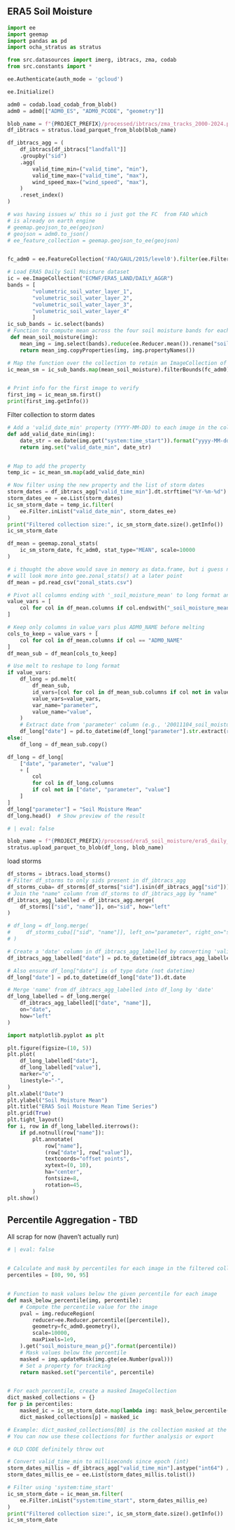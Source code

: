 ## ERA5 Soil Moisture

<!-- markdownlint-disable MD013 -->

```python
import ee
import geemap
import pandas as pd
import ocha_stratus as stratus

from src.datasources import imerg, ibtracs, zma, codab
from src.constants import *
```


```python
ee.Authenticate(auth_mode = 'gcloud')
```

```python
ee.Initialize()
```

```python
adm0 = codab.load_codab_from_blob()
adm0 = adm0[["ADM0_ES", "ADM0_PCODE", "geometry"]]
```

```python

blob_name = f"{PROJECT_PREFIX}/processed/ibtracs/zma_tracks_2000-2024.parquet"
df_ibtracs = stratus.load_parquet_from_blob(blob_name)
```


```python
df_ibtracs_agg = (
    df_ibtracs[df_ibtracs["landfall"]]
    .groupby("sid")
    .agg(
        valid_time_min=("valid_time", "min"),
        valid_time_max=("valid_time", "max"),
        wind_speed_max=("wind_speed", "max"),
    )
    .reset_index()
)
```


```python
# was having issues w/ this so i just got the FC  from FAO which 
# is already on earth engine
# geemap.geojson_to_ee(geojson)
# geojson = adm0.to_json()
# ee_feature_collection = geemap.geojson_to_ee(geojson)


fc_adm0 = ee.FeatureCollection('FAO/GAUL/2015/level0').filter(ee.Filter.eq('ADM0_NAME', 'Cuba'))

# Load ERA5 Daily Soil Moisture dataset
ic = ee.ImageCollection("ECMWF/ERA5_LAND/DAILY_AGGR")
bands = [
        "volumetric_soil_water_layer_1",
        "volumetric_soil_water_layer_2",
        "volumetric_soil_water_layer_3",
        "volumetric_soil_water_layer_4"
        ]
ic_sub_bands = ic.select(bands)
# Function to compute mean across the four soil moisture bands for each image
 def mean_soil_moisture(img):
    mean_img = img.select(bands).reduce(ee.Reducer.mean()).rename("soil_moisture_mean")
    return mean_img.copyProperties(img, img.propertyNames())

# Map the function over the collection to retain an ImageCollection of mean images
ic_mean_sm = ic_sub_bands.map(mean_soil_moisture).filterBounds(fc_adm0)


# Print info for the first image to verify
first_img = ic_mean_sm.first()
print(first_img.getInfo())
```


Filter collection to storm dates

```python
# Add a 'valid_date_min' property (YYYY-MM-DD) to each image in the collection
def add_valid_date_min(img):
    date_str = ee.Date(img.get("system:time_start")).format("yyyy-MM-dd")
    return img.set("valid_date_min", date_str)


# Map to add the property
temp_ic = ic_mean_sm.map(add_valid_date_min)

# Now filter using the new property and the list of storm dates
storm_dates = df_ibtracs_agg["valid_time_min"].dt.strftime("%Y-%m-%d").tolist()
storm_dates_ee = ee.List(storm_dates)
ic_sm_storm_date = temp_ic.filter(
    ee.Filter.inList("valid_date_min", storm_dates_ee)
)
print("Filtered collection size:", ic_sm_storm_date.size().getInfo())
ic_sm_storm_date
```

```python
df_mean = geemap.zonal_stats(
    ic_sm_storm_date, fc_adm0, stat_type="MEAN", scale=10000
)
```

```python

# i thought the above would save in memory as data.frame, but i guess not.
# will look more into gee.zonal_stats() at a later point
df_mean = pd.read_csv("zonal_stats.csv")

```


```python
# Pivot all columns ending with '_soil_moisture_mean' to long format and parse dates
value_vars = [
    col for col in df_mean.columns if col.endswith("_soil_moisture_mean")
]

# Keep only columns in value_vars plus ADM0_NAME before melting
cols_to_keep = value_vars + [
    col for col in df_mean.columns if col == "ADM0_NAME"
]
df_mean_sub = df_mean[cols_to_keep]

# Use melt to reshape to long format
if value_vars:
    df_long = pd.melt(
        df_mean_sub,
        id_vars=[col for col in df_mean_sub.columns if col not in value_vars],
        value_vars=value_vars,
        var_name="parameter",
        value_name="value",
    )
    # Extract date from 'parameter' column (e.g., '20011104_soil_moisture_mean')
    df_long["date"] = pd.to_datetime(df_long["parameter"].str.extract(r"(\d{8})")[0], format="%Y%m%d", errors="coerce")
else:
    df_long = df_mean_sub.copy()

df_long = df_long[
    ["date", "parameter", "value"]
    + [
        col
        for col in df_long.columns
        if col not in ["date", "parameter", "value"]
    ]
]
df_long["parameter"] = "Soil Moisture Mean"
df_long.head()  # Show preview of the result
```

```python
# | eval: false

blob_name = f"{PROJECT_PREFIX}/processed/era5_soil_moisture/era5_daily_sm_storm_dates.csv"
stratus.upload_parquet_to_blob(df_long, blob_name)
```

load storms
```python
df_storms = ibtracs.load_storms()
# Filter df_storms to only sids present in df_ibtracs_agg
df_storms_cuba= df_storms[df_storms["sid"].isin(df_ibtracs_agg["sid"])]
# Join the "name" column from df_storms to df_ibtracs_agg by "name"
df_ibtracs_agg_labelled = df_ibtracs_agg.merge(
    df_storms[["sid", "name"]], on="sid", how="left"
)

# df_long = df_long.merge(
#     df_storms_cuba[["sid", "name"]], left_on="parameter", right_on="sid", how="left"
# )

# Create a 'date' column in df_ibtracs_agg_labelled by converting 'valid_time_min' to date
df_ibtracs_agg_labelled["date"] = pd.to_datetime(df_ibtracs_agg_labelled["valid_time_min"]).dt.date

# Also ensure df_long["date"] is of type date (not datetime)
df_long["date"] = pd.to_datetime(df_long["date"]).dt.date

# Merge 'name' from df_ibtracs_agg_labelled into df_long by 'date'
df_long_labelled = df_long.merge(
    df_ibtracs_agg_labelled[["date", "name"]],
    on="date",
    how="left"
)
```

```python
import matplotlib.pyplot as plt

plt.figure(figsize=(10, 5))
plt.plot(
    df_long_labelled["date"],
    df_long_labelled["value"],
    marker="o",
    linestyle="-",
)
plt.xlabel("Date")
plt.ylabel("Soil Moisture Mean")
plt.title("ERA5 Soil Moisture Mean Time Series")
plt.grid(True)
plt.tight_layout()
for i, row in df_long_labelled.iterrows():
    if pd.notnull(row["name"]):
        plt.annotate(
            row["name"],
            (row["date"], row["value"]),
            textcoords="offset points",
            xytext=(0, 10),
            ha="center",
            fontsize=8,
            rotation=45,
        )
plt.show()
```

## Percentile Aggregation - TBD

All scrap for now (haven't actually run)

```python
# | eval: false


# Calculate and mask by percentiles for each image in the filtered collection
percentiles = [80, 90, 95]


# Function to mask values below the given percentile for each image
def mask_below_percentile(img, percentile):
    # Compute the percentile value for the image
    pval = img.reduceRegion(
        reducer=ee.Reducer.percentile([percentile]),
        geometry=fc_adm0.geometry(),
        scale=10000,
        maxPixels=1e9,
    ).get("soil_moisture_mean_p{}".format(percentile))
    # Mask values below the percentile
    masked = img.updateMask(img.gte(ee.Number(pval)))
    # Set a property for tracking
    return masked.set("percentile", percentile)


# For each percentile, create a masked ImageCollection
dict_masked_collections = {}
for p in percentiles:
    masked_ic = ic_sm_storm_date.map(lambda img: mask_below_percentile(img, p))
    dict_masked_collections[p] = masked_ic

# Example: dict_masked_collections[80] is the collection masked at the 80th percentile
# You can now use these collections for further analysis or export
```


```python
# OLD CODE definitely throw out

# Convert valid_time_min to milliseconds since epoch (int)
storm_dates_millis = df_ibtracs_agg["valid_time_min"].astype("int64") // 10**6
storm_dates_millis_ee = ee.List(storm_dates_millis.tolist())

# Filter using 'system:time_start'
ic_sm_storm_date = ic_mean_sm.filter(
    ee.Filter.inList("system:time_start", storm_dates_millis_ee)
)
print("Filtered collection size:", ic_sm_storm_date.size().getInfo())
ic_sm_storm_date
```

